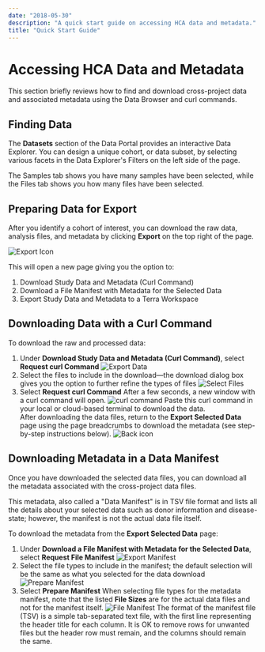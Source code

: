 ```yaml
---
date: "2018-05-30"
description: "A quick start guide on accessing HCA data and metadata."
title: "Quick Start Guide"
---
```


# Accessing HCA Data and Metadata

This section briefly reviews how to find and download cross-project data and associated metadata using the Data Browser and curl commands.

## Finding Data

The **Datasets** section of the Data Portal provides an interactive Data Explorer. You can design a unique cohort, or data subset, by selecting various facets in the Data Explorer's Filters on the left side of the page.

The Samples tab shows you have many samples have been selected, while the Files tab shows you how many files have been selected.

## Preparing Data for Export

After you identify a cohort of interest, you can download the raw data, analysis files, and metadata by clicking **Export** on the top right of the page.

![Export Icon](/hca-bio-networks/guides/export_icon.png)

This will open a new page giving you the option to:

1. Download Study Data and Metadata (Curl Command)
2. Download a File Manifest with Metadata for the Selected Data
3. Export Study Data and Metadata to a Terra Workspace

## Downloading Data with a Curl Command

To download the raw and processed data:

1. Under **Download Study Data and Metadata (Curl Command)**, select **Request curl Command**
   ![Export Data](/hca-bio-networks/guides/export_selected_data.png)
2. Select the files to include in the download—the download dialog box gives you the option to further refine the types of files
   ![Select Files](/hca-bio-networks/guides/select_file_types.png)
3. Select **Request curl Command**
   After a few seconds, a new window with a curl command will open.
   ![curl command](/hca-bio-networks/guides/curl_command.png)
   Paste this curl command in your local or cloud-based terminal to download the data.\
   After downloading the data files, return to the **Export Selected Data** page using the page breadcrumbs to download the metadata (see step-by-step instructions below).
   ![Back icon](/hca-bio-networks/guides/back_icon.png)

## Downloading Metadata in a Data Manifest

Once you have downloaded the selected data files, you can download all the metadata associated with the cross-project data files.

This metadata, also called a "Data Manifest" is in TSV file format and lists all the details about your selected data such as donor information and disease-state; however, the manifest is not the actual data file itself.

To download the metadata from the **Export Selected Data** page:

1. Under **Download a File Manifest with Metadata for the Selected Data**, select **Request File Manifest**
   ![Export Manifest](/hca-bio-networks/guides/export_selected_manifest.png)
2. Select the file types to include in the manifest; the default selection will be the same as what you selected for the data download
   ![Prepare Manifest](/hca-bio-networks/guides/prepare_manifest.png)
3. Select **Prepare Manifest**
   When selecting file types for the metadata manifest, note that the listed **File Sizes** are for the actual data files and not for the manifest itself.
   ![File Manifest](/hca-bio-networks/guides/file_manifest.png)
   The format of the manifest file (TSV) is a simple tab-separated text file, with the first line representing the header title for each column. It is OK to remove rows for unwanted files but the header row must remain, and the columns should remain the same.
